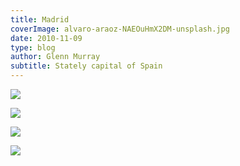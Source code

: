 ```yaml
---
title: Madrid
coverImage: alvaro-araoz-NAEOuHmX2DM-unsplash.jpg
date: 2010-11-09
type: blog
author: Glenn Murray
subtitle: Stately capital of Spain
---
```


![]( ../../images/posts/MadridCityHall.jpg)

<TextCollapse src='MadridCityHall.jpg' /> 

![]( ../../images/posts/MadridMetropolis.jpg)

<TextCollapse src='MadridMetropolis.jpg' />

![]( ../../images/posts/ItsALiving.jpg)

<TextCollapse src='ItsALiving.jpg' />

![]( ../../images/posts/MadridCityHall-KatyPerry.jpg)

<TextCollapse src='MadridCityHall-KatyPerry.jpg' />


